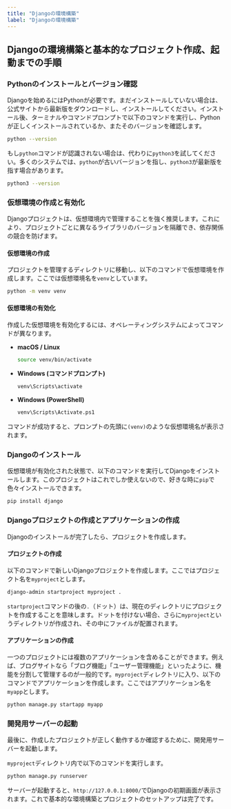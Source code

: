 ```yaml
---
title: "Djangoの環境構築"
label: "Djangoの環境構築"
---
```


## Djangoの環境構築と基本的なプロジェクト作成、起動までの手順

### Pythonのインストールとバージョン確認
Djangoを始めるにはPythonが必要です。まだインストールしていない場合は、公式サイトから最新版をダウンロードし、インストールしてください。インストール後、ターミナルやコマンドプロンプトで以下のコマンドを実行し、Pythonが正しくインストールされているか、またそのバージョンを確認します。

```bash
python --version
```

もし`python`コマンドが認識されない場合は、代わりに`python3`を試してください。多くのシステムでは、`python`が古いバージョンを指し、`python3`が最新版を指す場合があります。

```bash
python3 --version
```

### 仮想環境の作成と有効化
Djangoプロジェクトは、仮想環境内で管理することを強く推奨します。これにより、プロジェクトごとに異なるライブラリのバージョンを隔離でき、依存関係の競合を防げます。

#### 仮想環境の作成
プロジェクトを管理するディレクトリに移動し、以下のコマンドで仮想環境を作成します。ここでは仮想環境名を`venv`としています。

```bash
python -m venv venv
```

#### 仮想環境の有効化
作成した仮想環境を有効化するには、オペレーティングシステムによってコマンドが異なります。

- **macOS / Linux**

  ```bash
  source venv/bin/activate
  ```

- **Windows (コマンドプロンプト)**

  ```bash
  venv\Scripts\activate
  ```

- **Windows (PowerShell)**

  ```bash
  venv\Scripts\Activate.ps1
  ```

コマンドが成功すると、プロンプトの先頭に`(venv)`のような仮想環境名が表示されます。

### Djangoのインストール
仮想環境が有効化された状態で、以下のコマンドを実行してDjangoをインストールします。このプロジェクトはこれでしか使えないので、好きな時に`pip`で色々インストールできます。

```bash
pip install django
```

### Djangoプロジェクトの作成とアプリケーションの作成
Djangoのインストールが完了したら、プロジェクトを作成します。

#### プロジェクトの作成
以下のコマンドで新しいDjangoプロジェクトを作成します。ここではプロジェクト名を`myproject`とします。

```bash
django-admin startproject myproject .
```

`startproject`コマンドの後の`.`（ドット）は、現在のディレクトリにプロジェクトを作成することを意味します。ドットを付けない場合、さらに`myproject`というディレクトリが作成され、その中にファイルが配置されます。

#### アプリケーションの作成
一つのプロジェクトには複数のアプリケーションを含めることができます。例えば、ブログサイトなら「ブログ機能」「ユーザー管理機能」といったように、機能を分割して管理するのが一般的です。`myproject`ディレクトリに入り、以下のコマンドでアプリケーションを作成します。ここではアプリケーション名を`myapp`とします。

```bash
python manage.py startapp myapp
```

### 開発用サーバーの起動
最後に、作成したプロジェクトが正しく動作するか確認するために、開発用サーバーを起動します。

`myproject`ディレクトリ内で以下のコマンドを実行します。

```bash
python manage.py runserver
```

サーバーが起動すると、`http://127.0.0.1:8000/`でDjangoの初期画面が表示されます。これで基本的な環境構築とプロジェクトのセットアップは完了です。